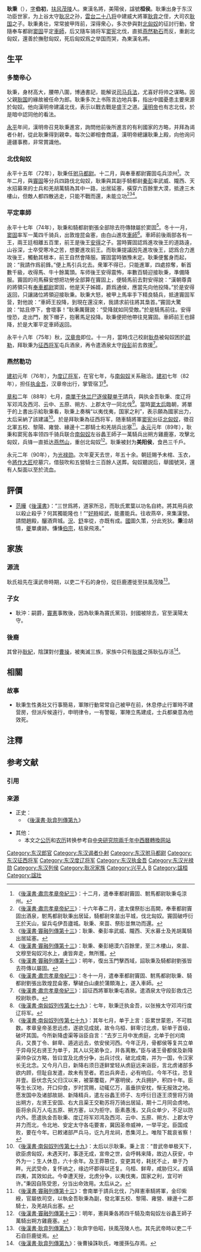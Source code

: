 {{東亞男性歷史人物
|名稱 = 耿秉
|身份 = 
|国家 = [[中国|中国]]
|時代 = [[东汉|东汉]]
|主君 = [[汉明帝|汉明帝]]劉莊→[[汉章帝|汉章帝]]刘炟
|屆數 =
|最高職務 = 光禄勋
|姓 = 耿
|名 = 秉
|字 = 伯初
|號 = 
|職官 = 郎→谒者仆射→[[驸马都尉|驸马都尉]]→[[征西将军|征西将军]]→[[执金吾|执金吾]]→執金吾、征西将军→[[光禄勋|光禄勋]]
|封爵 = 美阳侯
|封地 = 
|族裔 = 
|籍貫 = [[扶風|扶風]][[茂陵_(漢)|茂陵]]
|本籍 =
|出生日期 = 
|婚年 =
|逝世日期 = [[东汉|东汉]][[永元_(东汉)|永元]]三年（91年）
|諡號 = 桓侯
|父親 = [[耿國_(東漢)|耿国]]
|子 = 美阳侯耿霸
}}
'''耿秉'''（{{bd|30年代||91年||catIdx=G}}），[[表字|字]]'''伯初'''，[[扶风|扶风]][[茂陵|茂陵]]人。東漢名將，美陽侯，諡號'''桓侯'''{{NoteTag|有異說，《[[後漢紀|後漢紀]]》作'''壮侯'''，此据《[[後漢書|後漢書]]》作'''桓侯'''。}}。耿秉出身于东汉功臣世家，为上谷太守[[耿况|耿况]]之孙，[[雲台二十八将|雲台二十八将]]中建威大將軍[[耿弇|耿弇]]之侄，大司农[[耿國_(東漢)|耿国]]之子。耿秉勇壮，常常披甲阵前，深得衆心，多次參與對[[北匈奴|北匈奴]]的征討行動，曾隨奉车都尉[[窦固|窦固]]平定[[車師|車師]]，后又隨车骑将军[[窦宪|窦宪]]北伐，直抵[[燕然勒石|燕然勒石]]而反，重創北匈奴，還善於撫慰匈奴，死后匈奴爲之举国而哭，為東漢名將。

==生平==
=== 多簡帝心 ===
耿秉，身材高大，腰帶八圍，博通書記，能解说[[司马法|司马兵法]]，尤喜好将帅之谋略。因父親[[耿國_(東漢)|耿国]]的緣故被任命为郎。耿秉多次上书陈言边地兵事，指出中國憂患主要來源於匈奴。他向漢明帝建議北伐，表示以戰去戰是盛王之道。[[漢明帝|漢明帝]]也有志北伐，於是暗中認同他的看法。

[[永平_(东汉)|永平]]年间，漢明帝召見耿秉進宮，詢問他前後所進言的有利國家的方略，并拜為谒者仆射，從此耿秉得到親幸。每次公卿相會商議，漢明帝總讓耿秉上殿，向他询问邊疆事務，非常賞識他。

=== 北伐匈奴 ===
永平十五年（72年），耿秉任[[驸马都尉|驸马都尉]]。十二月，與奉車都尉竇固屯兵涼州<ref>《[[s:後漢書/卷3|後漢書·肅宗孝章帝紀三]]》：十二月，遣奉車都尉竇固、駙馬都尉耿秉屯涼州。 </ref>。次年二月，與[[竇固|竇固]]等分兵四路伐北匈奴，耿秉與其副手騎都尉[[秦彭|秦彭]]率武威、隴西、天水招募來的士兵和羌胡萬騎為其中一路，出居延塞，橫穿六百餘里大漠，抵達三木樓山，但敵人都四散逃走，只能不戰而還，未能立功<ref>《[[s:後漢書/卷3|後漢書·肅宗孝章帝紀三]]》：十六年春二月，遣太僕祭肜出高闕，奉車都尉竇固出酒泉，駙馬都尉耿秉出居延，騎都尉來苗出平城，伐北匈奴。竇固破呼衍王於天山，留兵屯伊吾廬城。耿秉、來苗、祭肜並無功而還。</ref><ref>《[[s:後漢書/卷23|後漢書·竇融列傳第十三]]》：耿秉、秦彭率武威、隴西、天水募士及羌胡萬騎出居延塞。</ref><ref>《[[s:後漢書/卷23|後漢書·竇融列傳第十三]]》：耿秉、秦彭絕漠六百餘里，至三木樓山，來苗、文穆至匈奴河水上，虜皆奔走，無所獲。</ref>。

=== 平定車師 ===
永平十七年（74年），耿秉和騎都尉劉張全部除去符傳隸屬於窦固<ref>《[[s:後漢書/卷23|後漢書·竇融列傳第十三]]》：明年，復出玉門擊西域，詔耿秉及騎都尉劉張皆去符傳以屬固。</ref>。冬十一月，[[窦固|窦固]]率军一萬四千骑兵，出敦煌昆侖塞，由白山進攻[[車師|車師]]<ref>《[[s:後漢書/卷3|後漢書·肅宗孝章帝紀三]]》：冬十一月，遣奉車都尉竇固、駙馬都尉耿秉、騎都尉劉張出敦煌昆侖塞，擊破白山虜於蒲類海上，遂入車師。</ref>。車師前後兩部各有一王，兩王廷相離五百里，前王是後王[[安得|安得]]之子。當時竇固認爲進攻後王的道路遠，山谷深，士卒受寒冷之苦，想要進攻前王。而耿秉提議因先進攻後王，認爲合力進攻後王，觸動其根本，前王自然會降服。竇固當時猶豫未定。耿秉便奮身而起，說：“我請作爲前鋒。”便上馬引兵北去。衆軍不得已，只能進軍，四處掠奪，斬首數千級，收得馬、牛十餘萬頭。车师後王安得震怖，率數百騎迎接耿秉，準備降服。竇固的司馬蘇安想把功勞全部算在竇固上，便騎馬前去對安得說：“漢朝尊貴的將領只有[[奉車都尉|奉車都尉]]窦固，他是天子姊婿，爵爲通侯，應當先向他投降。”於是安得返回，只讓諸位將領迎接耿秉。耿秉大怒，被甲上馬率手下精良騎兵，抵達竇固军营，對他說：“車師王投降，到現在還沒來，我請求前往將其梟首。”竇固大驚說：“姑且停下，會壞事！”耿秉厲聲說：“受降就如同受敵。”於是騎馬前往。安得惶恐，走出門，脫下帽子，抱著馬足投降。耿秉便把他帶往見竇固。車師前王也歸降，於是大軍平定車師返回。

永平十八年（75年）秋，[[汉章帝|汉章帝]]即位。十一月，當時戊己校尉[[耿恭|耿恭]]被匈奴困於[[疏勒|疏勒]]，拜耿秉为[[征西将军|征西将军]]屯兵酒泉，再令遣酒泉太守[[段彭|段彭]]前去救援<ref>《[[s:後漢書/卷3|後漢書·肅宗孝章帝紀三]]》：詔征西將軍耿秉屯酒泉。遣酒泉太守段彭救戊己校尉耿恭。 </ref>。

=== 燕然勒功 ===
{{see also|燕然勒石}}
[[建初_(东汉)|建初]]元年（76年），为[[度辽将军|度辽将军]]，在官七年，与[[南匈奴|南匈奴]]关系融洽。[[建初_(东汉)|建初]]七年（82年），担任[[执金吾|执金吾]]，汉章帝出行，掌管宿卫<ref>《[[s:後漢書/卷89|後漢書·南匈奴列传第七十九]]》：七年，耿秉迁执金吾，以张掖太守邓鸿行度辽将军。</ref>。

[[章和_(东汉)|章和]]二年（88年）七月，[[南單于|南單于]][[休兰尸逐侯鞮单于|休兰尸逐侯鞮单于]]請兵，與执金吾耿秉、度辽将军邓鸿及西河、云中、五原、朔方、上郡太守一同北伐<ref>《[[s:後漢書/卷89|後漢書·南匈奴列传第七十九]]》：其年七月，单于上言：臣累世蒙恩，不可胜数。孝章皇帝圣思远虑，遂欲见成就，故令乌桓、鲜卑讨北虏，斩单于首级，破坏其国。今所新降虚渠等诣臣自言：“去岁三月中发虏庭，北单于创刈南兵，又畏丁令、鲜卑、遁逃远去，依安侯河西。今年正月，骨都侯等复共立单于异母兄右贤王为单于，其人以兄弟争立，并各离散。”臣与诸王骨都侯及新降渠帅杂议方略，皆曰宜及北虏分争，出兵讨伐，破北成南，并为一国，令汉家长无北念。又今月八日，新降右须日逐鲜堂轻从虏庭远来诣臣，言北虏诸部多欲内顾，但耻自发遣，故未有至者。若出兵奔击，必有响应。今年不往，恐复并壹。臣伏念先父归汉以来，被蒙覆载，严塞明侯，大兵拥护，积四十年。臣等生长汉地，开口仰食，岁时赏赐，动辄亿万，虽垂拱安枕，惭无报效之地。愿发国中及诸部故胡、新降精兵，遣左谷蠡王师子、左呼衍日逐王须訾将万骑出朔方，左贤王安国、右大且渠王交勒苏将万骑出居延，期十二月同会虏地。臣将余兵万人屯五原、朔方塞，以为拒守。臣素愚浅，又兵众单少，不足以防内外。愿遣执金吾耿秉、度辽将军邓鸿及西河、云中、五原、朔方、上郡太守并力而北，令北地、安定太守各屯要害，冀因圣帝威神，一举平定。臣国成败，要在今年。已敕诸部严兵马，讫九月龙祠，悉集河上。唯陛下裁哀省察！ </ref>。當時[[窦皇后_(汉章帝)|窦太后]]臨朝，將單于的上書出示給耿秉看，耿秉上奏稱“以夷伐夷，国家之利”，表示願為國家出力，太后采納了該建議<ref>《[[s:後漢書/卷89|後漢書·南匈奴列传第七十九]]》：太后以示耿秉。秉上言：“昔武帝单极天下，欲臣虏匈奴，未遇天时，事逐无成，宣帝之世，会呼韩来降，故边人获安，中外为一；生人休息，六十余年。及王莽篡位，变更其号，耗扰不止，单于乃畔。光武受命，复怀纳之，缘边坏郡得以还复。乌桓、鲜卑，咸胁归义。威镇四夷，其效如此。今幸遭天授，北虏分争，以夷伐夷，国家之利，宜可听许。”秉因自陈受恩，分当出命效用。太后从之。 </ref>。於是拜耿秉為征西将军，随車騎將軍[[窦宪|窦宪]]出征[[北匈奴|北匈奴]]，徵召北軍五校、黎陽、雍營、緣邊十二郡騎士和羌胡兵出塞<ref>《[[s:後漢書/卷23|後漢書·竇融列傳第十三]]》：會南單于請兵北伐，乃拜憲車騎將軍，金印紫綬，官屬依司空，以執金吾耿秉為副，發北軍五校、黎陽、雍營、緣邊十二郡騎士，及羌胡兵出塞。</ref>。[[永元_(东汉)|永元]]元年（89年），耿秉和窦宪各率领四千骑兵联合[[南匈奴|南匈奴]]左谷蠡王師子一萬騎兵出朔方雞鹿塞，攻擊北匈奴，兵锋一直抵达[[燕然山|燕然山]]，重创北匈奴<ref>《[[s:後漢書/卷23|後漢書·竇融列傳第十三]]》：明年，憲與秉各將四千騎及南匈奴左谷蠡王師子萬騎出朔方雞鹿塞。</ref>。耿秉被封为'''美阳侯'''，食邑三千戶。

永元二年（90年），为[[光禄勋|光禄勋]]。次年夏天去世，年五十余。朝廷賜予未棺、玉衣，令[[將作大匠|將作大匠]]挖墓穴，借鼓吹和五營騎士三百餘人送葬。匈奴聽説后，舉國號哭，還有人梨面以至於流血。

== 評價 ==
*[[范曄|范曄]]《[[後漢書|後漢書]]》：“三世爲將，道家所忌，而耿氏累葉以功名自終。將其用兵欲以殺止殺乎？何其獨能隆也！”“[[耿弇|好畤]]經武，能畫能兵。往收燕卒，來集漢營。請間趙殿，釃酒齊城。[[耿況|況]]、[[耿舒|舒]]率從，亦既有成。[[耿國_(東漢)|國]]圖久策，分此兇狄。'''秉'''洽胡情，[[耿夔|夔]]單虜跡。慊慊[[耿恭|伯宗]]，枯泉飛液。”

== 家族 ==
<center>
{{chart/start}}
{{chart | | | | | | | | | | | | | | | | | Ku |Ku=隃麋烈侯<br>[[耿況|耿況]] }}
{{chart | |,|-|-|-|-|-|-|-|v|-|-|-|-|-|-|-|+|-|-|-|-|-|-|-|v|-|-|-|v|-|-|-|.| | }}
{{chart | Ya | | | | | | Sh | | | | | | Gu | | | | | | Ga | | Ju | | Ba |Ya=好畤愍侯<br>[[耿弇|耿弇]]|Sh=牟平侯<br>[[耿舒|耿舒]]|Gu=[[耿国_(东汉)|耿国]]|Ga=耿广|Ju=耿举|Ba=隃麋侯<br>耿霸 }}
{{chart | |!| | | | | | | |!| | | | | | | |)|-|-|-|.| | | |!| | | | | | | |!}}
{{chart | Zh | | | | | | Xi | | | | | | Bi | | Ku | | Go | | | | | | Wj |Zh=好畤侯<br>[[耿忠|耿忠]]|Xi=牟平侯<br>[[耿袭|耿袭]]|Bi=美阳桓侯<br>[[耿秉|耿秉]]|Ku=粟邑侯<br/>[[耿夔|耿夔]]|Go=[[耿恭|耿恭]]|Wj=隃麋侯<br>耿文金 }}
{{chart | |!| | | |,|-|-|-|+|-|-|-|.| | | |)|-|-|-|.| | | |!| | | | | | | |!}}
{{chart | Fe | | Ba | | Mo | | Ji | | Ch | | Mo | | Pu | | | | | | Xi |Fe=好畤侯<br>耿冯|Ba=牟平亭侯<br>[[耿宝|耿宝]]|Mo=□|Ji=[[耿姬|耿姬]]|Ch=美阳侯<br>耿冲|Pu=[[耿溥|耿溥]]|Xi=隃麋侯<br>耿喜 }}
{{chart | |!| | | |!| | | |!| | | | | | | | | | | |!| | | |)|-|-|-|.| | | |!}}
{{chart | Li | | Ji | | Ch | | | | | | | | | | Mo | | Ho | | Ye | | Xi |Li=好畤侯<br>[[耿良|耿良]]|Ji=牟平侯<br>耿箕|Ch=林虑亭侯<br>[[耿承|耿承]]|Mo=□|Ho=耿宏|Ye=[[耿曄|耿曄]]|Xi=隃麋侯<br>耿显 }}
{{chart | |!| | | | | | | | | | | | | | | | | | | |!| | | | | | | | | | | |!}}
{{chart | Xi | | | | | | | | | | | | | | | | | | Ji | | | | | | | | | | Yu |Xi=好畤侯<br>耿协|Ji=[[耿纪|耿纪]]|Yu=隃麋侯<br>[[耿援|耿援]] }}
{{chart | | | | | | | | | | | | | | | | | | | | | | | | | | | | | | | | | |!}}
{{chart | | | | | | | | | | | | | | | | | | | | | | | | | | | | | | | | | Mo |Mo=□ }}
{{chart | | | | | | | | | | | | | | | | | | | | | | | | | | | | | | | | | |!}}
{{chart | | | | | | | | | | | | | | | | | | | | | | | | | | | | | | | | | Ho |Ho=耿弘 }}
{{chart/end}}
</center>

=== 源流 ===
耿氏祖先在漢武帝時期，以吏二千石的身份，從巨鹿遷徙至扶風茂陵<ref>《[[s:後漢書/卷19|後漢書·耿弇列傳第九]]》：耿弇字伯昭，扶風茂陵人也。其先武帝時以吏二千石自巨鹿徙焉。</ref>。

=== 子女 ===
*耿沖：嗣爵，[[竇憲|竇憲]]事敗後，因為耿秉為竇氏黨羽，封國被除去，官至漢陽太守。

=== 後裔 ===
其曾孙[[耿紀|耿紀]]，陰謀對付[[曹操|曹操]]，被夷滅三族，家族中只有[[耿援|耿援]]之孫耿弘存活<ref>《[[s:後漢書/卷19|後漢書·耿弇列傳第九]]》：後曹操誅耿氏，唯援孫弘存焉。</ref>。

== 相關 ==
=== 故事 ===
*耿秉生性勇壯又行事簡易，軍隊行動常常自己被甲在前，休息停止行軍時不建营房，但派斥候遠行，申明律令，一有警報，軍陣立馬建成，士兵都樂意為他效死。

== 注釋 ==
{{noteFoot}}

== 参考文献 ==
=== 引用 ===
{{reflist}}

=== 來源 ===
* 正史：
** 《[[S:後漢書/卷19|後漢書·耿弇列傳第九]]》

* 其他：
** 本文之[[公历|公历]]和[[农历|农历]]转换参考自[http://sinocal.sinica.edu.tw/ 中央研究院兩千年中西曆轉換网站] {{Wayback|url=http://sinocal.sinica.edu.tw/ |date=20180615004633 }}

{{DEFAULTSORT:G}}
[[Category:东汉郎官|Category:东汉郎官]]
[[Category:东汉谒者仆射|Category:东汉谒者仆射]]
[[Category:东汉驸马都尉|Category:东汉驸马都尉]]
[[Category:东汉征西将军|Category:东汉征西将军]]
[[Category:东汉度辽将军|Category:东汉度辽将军]]
[[Category:东汉执金吾|Category:东汉执金吾]]
[[Category:东汉光禄勋|Category:东汉光禄勋]]
[[Category:东汉列侯|Category:东汉列侯]]
[[Category:耿况家族|Category:耿况家族]]
[[Category:兴平人|Category:兴平人]]
[[Category:耿姓|B]]
[[Category:諡桓|Category:諡桓]]
[[Category:諡壯|Category:諡壯]]